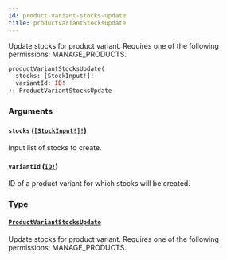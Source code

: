 ```yaml
---
id: product-variant-stocks-update
title: productVariantStocksUpdate
---
```


Update stocks for product variant. Requires one of the following permissions: MANAGE_PRODUCTS.

```graphql
productVariantStocksUpdate(
  stocks: [StockInput!]!
  variantId: ID!
): ProductVariantStocksUpdate

```

### Arguments

#### `stocks` ([`[StockInput!]!`](../../../developer/api-reference/inputs/stock-input))

Input list of stocks to create.

#### `variantId` ([`ID!`](../../../developer/api-reference/scalars/id))

ID of a product variant for which stocks will be created.

### Type

#### [`ProductVariantStocksUpdate`](../../../developer/api-reference/objects/product-variant-stocks-update)

Update stocks for product variant. Requires one of the following permissions: MANAGE_PRODUCTS.
